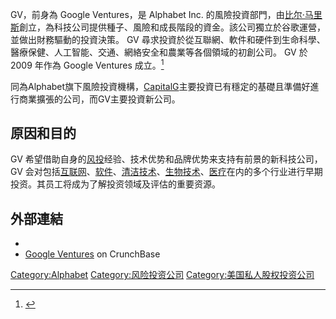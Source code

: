 GV，前身為 Google Ventures，是 Alphabet Inc. 的風險投資部門，由[[比尔·马里斯|比尔·马里斯]]創立，為科技公司提供種子、風險和成長階段的資金。該公司獨立於谷歌運營，並做出財務驅動的投資決策。 GV 尋求投資於從互聯網、軟件和硬件到生命科學、醫療保健、人工智能、交通、網絡安全和農業等各個領域的初創公司。 GV 於 2009 年作為 Google Ventures 成立。<ref>{{Cite web |url=https://www.mg21.com/google.html |title=Alphabet旗下风投公司：CapitalG(原Google Capital) |publisher=美股之家 |date=2021-07-10 |access-date=2021-07-11 |archive-date=2021-07-12 |archive-url=https://web.archive.org/web/20210712122738/https://www.mg21.com/google.html }}</ref>

同為Alphabet旗下風險投資機構，[[CapitalG|CapitalG]]主要投資已有穩定的基礎且準備好進行商業擴張的公司，而GV主要投資新公司。

==原因和目的==
GV 希望借助自身的[[风投|风投]]经验、技术优势和品牌优势来支持有前景的新科技公司，GV 会对包括[[互联网|互联网]]、[[软件|软件]]、[[清洁技术|清洁技术]]、[[生物技术|生物技术]]、[[医疗|医疗]]在内的多个行业进行早期投资。其员工将成为了解投资领域及评估的重要资源。

==外部連結==
* {{Official website|www.gv.com}}
* [http://www.crunchbase.com/financial-organization/google-ventures Google Ventures] {{Wayback|url=http://www.crunchbase.com/financial-organization/google-ventures |date=20141228161907 }} on CrunchBase


{{Alphabet Inc.}}

[[Category:Alphabet|Category:Alphabet]]
[[Category:风险投资公司|Category:风险投资公司]]
[[Category:美国私人股权投资公司|Category:美国私人股权投资公司]]